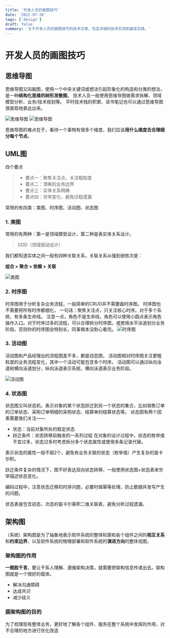 ```yaml
---
title: '开发人员的画图技巧'
date: '2022-07-26'
tags: ['design']
draft: false
summary: '关于开发人员的画图技巧的技术文章，包含详细的技术实现和最佳实践。'
---
```


# 开发人员的画图技巧

## 思维导图
思维导图又叫脑图，使用一个中央关键词或想法引起形象化的构造和分类的想法，是一种**结构化思维的树形发散图**。
技术人员一般使用思维导图做需求拆解、领域模型分析、业务/技术规划等。
平时技术栈的积累、读书笔记也可以通过思维导图很直观地表达出来。

[cdn]: <> (![思维导图]&#40;http://qiniu.calmchen.com/blog/2022-07-26-22uGC3.png&#41;)
![思维导图](images/swdt.png)
![思维导图](images/swdt2.png)

思维导图的难点在于，看待一个事物有很多个维度，我们应该**用什么维度去合理细分每个节点**。

## UML图
四个要点
> - 要点一：聚焦关注点，关注粗粒度
> - 要点二：清晰的业务边界
> - 要点三：实体关系明确
> - 要点四：穷举变化，避免过程遗漏

常用的有四类：类图、时序图、活动图、状态图

### 1. 类图
常用的有两种：第一是领域模型设计，第二种是表实体关系设计。

> DDD（领域驱动设计）

我们都知道实体之间一般有四种关联关系，关联关系从强到弱依次是：

**组合 > 聚合 > 依赖 > 关联**

[类图]: <> (![类图]&#40;http://qiniu.calmchen.com/blog/2022-07-26-LyzEjO.png&#41;)
![类图](images/umllt.png)

### 2. 时序图
时序图用于分析复杂业务流程，一般简单的CRUD并不需要画时序图。
时序图也不需要把所有时序都细化，
一句话：聚焦关注点，只关注核心时序。对于多个系统，有多条生命线。 注意一点，角色不是生命线，角色可以使用小圆点表示角色操作入口。对于时序过多的流程，可以合理拆分时序图，或使用水平泳道划分业务阶段，否则你的时序图会特别长，同事根本没耐心看完。
![时序图](images/umlsxt.png)

### 3. 活动图
活动图和产品经理出的流程图差不多，都是动态图，
活动图相对时序图关注更粗粒度的业务流程变化，其中一个活动可能包含多个时序。
活动图可以通过纵向泳道和横向泳道划分，纵向泳道表示系统，横向泳道表示业务阶段。

![活动图](images/umlhdt.png)

### 4. 状态图
状态图又叫状态机，表示对象的某个状态跃迁到另一个状态的集合，比如销售订单的订单状态、采购订单明细的采购状态、结算单的结算状态等。
状态图有两个因素需要我们关注——
- 状态：当前对象所处的稳定状态
- 跃迁条件：状态转移前触发的一系列过程
在对象的设计过程中，状态的枚举值不宜过多，状态过多时考虑拆分多个状态属性或使用多条记录代替。

表示状态的属性一般不超2个，避免有业务关联的状态（枚举值）产生复杂的笛卡尔积。

跃迁条件复杂的情况下，图不好表达双向状态转移，一般使用状态图+状态表来穷举描述状态变化。

编码过程中，注意状态迁移的时序问题，必要时做幂等处理，防止数据并发写产生的问题。

状态表是包含初态、次态的笛卡尔乘积二维关联表，避免分析过程遗漏。

## 架构图
（系统）架构图是为了抽象地表示软件系统的整体轮廓和各个组件之间的**相互关系**和**约束边界**，以及软件系统的物理部署和软件系统的**演进方向**的整体视图。

### 架构图的作用

**一图胜千言**。要让干系人理解、遵循架构决策，就需要把架构信息传递出去。架构图就是一个很好的载体。
- 解决沟通障碍
- 达成共识
- 减少歧义
### 画架构图的目的
为了梳理现有整体业务，更好地了解各个组件、服务在整个系统中发挥的作用，对不合理的地方进行优化改造